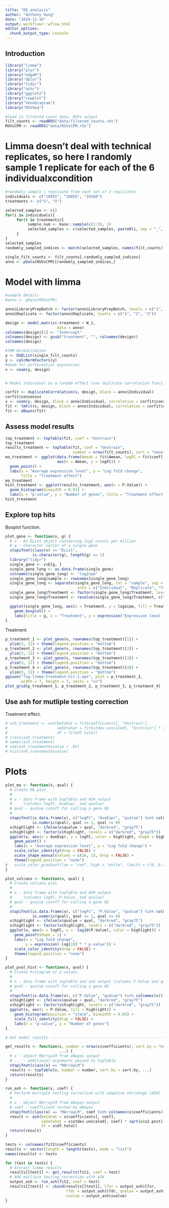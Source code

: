 ```yaml
---
title: "DE_analysis"
author: "Anthony Hung"
date: "2019-12-16"
output: workflowr::wflow_html
editor_options:
  chunk_output_type: console
---
```


## Introduction

```r
library("limma")
library("plyr")
library("edgeR")
library("dplyr")
library("tidyr")
library("ashr")
library("ggplot2")
library("cowplot")
library("VennDiagram")
library("RUVSeq")

#load in filtered count data, RUVs output
filt_counts <- readRDS("data/filtered_counts.rds")
RUVsCPM <- readRDS("data/RUVsCPM.rds")
```

# Limma doesn't deal with technical replicates, so here I randomly sample 1 replicate for each of the 6 individualxcondition

```r
#randomly sample 1 replicate from each set of 3 replicates
individuals <- c("18855", "18856", "19160")
treatments <- c("S", "U")

selected_samples <- c()
for(i in individuals){
     for(t in treatments){
          sample_num <- base::sample(c(1:3), 1)
          selected_samples <- c(selected_samples, paste0(i, sep = "_", sample_num, sep = "_", t))
     }
}
selected_samples
randomly_sampled_indices <- match(selected_samples, names(filt_counts))

single_filt_counts <- filt_counts[,randomly_sampled_indices]
anno <- pData(RUVsCPM)[randomly_sampled_indices,]
```

# Model with limma

```r
#sample details
#anno <- pData(RUVsCPM)

anno$LibraryPrepBatch <- factor(anno$LibraryPrepBatch, levels = c("1", "2"))
anno$Replicate <- factor(anno$Replicate, levels = c("1", "2", "3"))

design <- model.matrix(~treatment + W_1,
                       data = anno)
colnames(design)[1] <- "Intercept"
colnames(design) <- gsub("treatment", "", colnames(design))
colnames(design)
```

```r
#TMM Normalization
y <- DGEList(single_filt_counts)
y <- calcNormFactors(y)
#Voom for differential expression
v <- voom(y, design)


# Model individual as a random effect (use duplicate correlation function); treatment as a fixed effect, covariates = RUV factors

corfit <- duplicateCorrelation(v, design, block = anno$Individual)
corfit$consensus
v <- voom(y, design, block = anno$Individual, correlation = corfit$consensus)
fit <- lmFit(v, design, block = anno$Individual, correlation = corfit$consensus)
fit <- eBayes(fit)
```


## Assess model results

```r
top_treatment <- topTable(fit, coef = "Unstrain")
top_treatment
results_treatment <- topTable(fit, coef = "Unstrain",
                              number = nrow(filt_counts), sort = "none")
ma_treatment <- ggplot(data.frame(Amean = fit$Amean, logFC = fit$coef[, "Unstrain"]),
                       aes(x = Amean, y = logFC)) +
  geom_point() +
  labs(x = "Average expression level", y = "Log fold change",
       title = "Treatment effect")
ma_treatment
hist_treatment <- ggplot(results_treatment, aes(x = P.Value)) +
  geom_histogram(binwidth = 0.01) +
  labs(x = "p-value", y = "Number of genes", title = "Treatment effect")
hist_treatment
```


## Explore top hits

Boxplot function.

```r
plot_gene <- function(v, g) {
  # v - An EList object containing log2 counts per million
  # g - character vector of a single gene
  stopifnot(class(v) == "EList",
            is.character(g), length(g) == 1)
  library("tidyr")
  single_gene <- v$E[g, ]
  single_gene_long <- as.data.frame(single_gene)
  colnames(single_gene_long) <- "log2cpm"
  single_gene_long$sample <- rownames(single_gene_long)
  single_gene_long <- separate(single_gene_long, col = "sample", sep = "_",
                                into = c("Individual", "Replicate", "Treatment"))
  single_gene_long$Treatment <- factor(single_gene_long$Treatment, levels = c("S", "U"))
  single_gene_long$Treatment <- revalue(single_gene_long$Treatment, c("S"="Strain", "U"="No Strain"))

  ggplot(single_gene_long, aes(x = Treatment, y = log2cpm, fill = Treatment)) +
    geom_boxplot() +
    labs(title = g, x = "Treatment", y = expression("Expression level (" * log[2] * " cpm)"))
}
```

Treatment

```r
p_treatment_1 <- plot_gene(v, rownames(top_treatment)[1]) +
  ylim(3, 11) + theme(legend.position = "bottom")
p_treatment_2 <- plot_gene(v, rownames(top_treatment)[2]) +
  ylim(3, 11) + theme(legend.position = "bottom")
p_treatment_3 <- plot_gene(v, rownames(top_treatment)[3]) +
  ylim(3, 11) + theme(legend.position = "bottom")
p_treatment_4 <- plot_gene(v, rownames(top_treatment)[4]) +
  ylim(3, 11) + theme(legend.position = "bottom")
ggsave("fig-limma-treatment-hit-1.eps", plot = p_treatment_1,
       width = 7, height = 7, units = "in")
plot_grid(p_treatment_1, p_treatment_2, p_treatment_3, p_treatment_4)
```

## Use ash for mutliple testing correction

Treatment effect.

```r
# ash_treatment <- ash(betahat = fit$coefficients[, "Unstrain"],
#                      sebetahat = fit$stdev.unscaled[, "Unstrain"] * sqrt(fit$s2.post),
#                      df = fit$df.total)
# class(ash_treatment)
# names(ash_treatment)
# sum(ash_treatment$svalue < .05)
# hist(ash_treatment$svalue)
```

# Plots

```r
plot_ma <- function(x, qval) {
  # Create MA plot.
  #
  # x - data frame with topTable and ASH output
  #     (columns logFC, AveExpr, and qvalue)
  # qval - qvalue cutoff for calling a gene DE
  #
  stopifnot(is.data.frame(x), c("logFC", "AveExpr", "qvalue") %in% colnames(x),
            is.numeric(qval), qval <= 1, qval >= 0)
  x$highlight <- ifelse(x$qvalue < qval, "darkred", "gray75")
  x$highlight <- factor(x$highlight, levels = c("darkred", "gray75"))
  ggplot(x, aes(x = AveExpr, y = logFC, color = highlight, shape = highlight)) +
    geom_point() +
    labs(x = "Average expression level", y = "Log fold change") +
    scale_color_identity(drop = FALSE) +
    scale_shape_manual(values = c(16, 1), drop = FALSE) +
    theme(legend.position = "none")
#   scale_color_gradient(low = "red", high = "white", limits = c(0, 0.25))
}

plot_volcano <- function(x, qval) {
  # Create volcano plot.
  #
  # x - data frame with topTable and ASH output
  #     (columns logFC, P.Value, and qvalue)
  # qval - qvalue cutoff for calling a gene DE
  #
  stopifnot(is.data.frame(x), c("logFC", "P.Value", "qvalue") %in% colnames(x),
            is.numeric(qval), qval <= 1, qval >= 0)
  x$highlight <- ifelse(x$qvalue < qval, "darkred", "gray75")
  x$highlight <- factor(x$highlight, levels = c("darkred", "gray75"))
  ggplot(x, aes(x = logFC, y = -log10(P.Value), color = highlight)) +
    geom_point(shape = 1) +
    labs(x = "Log fold change",
         y = expression(-log[10] * " p-value")) +
    scale_color_identity(drop = FALSE) +
    theme(legend.position = "none")
}

plot_pval_hist <- function(x, qval) {
  # Create histogram of p-values.
  #
  # x - data frame with topTable and ash output (columns P.Value and qvalue)
  # qval - qvalue cutoff for calling a gene DE
  #
  stopifnot(is.data.frame(x), c("P.Value", "qvalue") %in% colnames(x))
  x$highlight <- ifelse(x$qvalue < qval, "darkred", "gray75")
  x$highlight <- factor(x$highlight, levels = c("darkred", "gray75"))
  ggplot(x, aes(x = P.Value, fill = highlight)) +
    geom_histogram(position = "stack", binwidth = 0.01) +
    scale_fill_identity(drop = FALSE) +
    labs(x = "p-value", y = "Number of genes")
}
```

```r
# Get model results ------------------------------------------------------------

get_results <- function(x, number = nrow(x$coefficients), sort.by = "none",
                        ...) {
  # x - object MArrayLM from eBayes output
  # ... - additional arguments passed to topTable
  stopifnot(class(x) == "MArrayLM")
  results <- topTable(x, number = number, sort.by = sort.by, ...)
  return(results)
}

run_ash <- function(x, coef) {
  # Perform multiple testing correction with adaptive shrinkage (ASH)
  #
  # x - object MArrayLM from eBayes output
  # coef - coefficient tested by eBayes
  stopifnot(class(x) == "MArrayLM", coef %in% colnames(x$coefficients))
  result <- ash(betahat = x$coefficients[, coef],
                sebetahat = x$stdev.unscaled[, coef] * sqrt(x$s2.post),
                df = x$df.total)
  return(result)
}

tests <- colnames(fit2$coefficients)
results <- vector(length = length(tests), mode = "list")
names(results) <- tests

for (test in tests) {
  # Extract limma results
  results[[test]] <- get_results(fit2, coef = test)
  # Add mutliple testing correction with ASH
  output_ash <- run_ash(fit2, coef = test)
  results[[test]] <- cbind(results[[test]], lfsr = output_ash$lfsr,
                           lfdr = output_ash$lfdr, qvalue = output_ash$qvalue,
                           svalue = output_ash$svalue)
}
```











<!-- Venn diagram -->

<!-- ```{r venn} -->
<!-- ash_treatment_de <- ash_treatment$svalue < .05 -->
<!-- ash_status_de <- ash_status$svalue < .05 -->
<!-- ash_interaction_de <- ash_interaction$svalue < .05 -->
<!-- grid.newpage() -->
<!-- venn_rv <- draw.triple.venn( -->
<!--   area1 = sum(ash_treatment_de), -->
<!--   area2 = sum(ash_status_de), -->
<!--   area3 = sum(ash_interaction_de), -->
<!--   n12 = sum(ash_treatment_de & ash_status_de), -->
<!--   n23 = sum(ash_status_de & ash_interaction_de), -->
<!--   n13 = sum(ash_treatment_de & ash_interaction_de), -->
<!--   n123 = sum(ash_treatment_de & ash_status_de & ash_interaction_de), -->
<!--   category = c("Treatment", "Status", "Interaction"), -->
<!-- #   fill = c("darkolivegreen3", "cadetblue3", "darkorchid"), -->
<!--   alpha = c(0.5, 0.5, 0.5), col = "black", cex = 2, cat.cex = 1.5, -->
<!--   euler.d = FALSE, scaled = FALSE, ind = TRUE) -->
<!-- grid.draw(venn_rv) -->
<!-- ``` -->

<!-- ## Save results of differential expression analysis -->

<!-- Save results from limma and ash. -->

<!-- ```{r save-limma} -->
<!-- saveRDS(v, "../data/results-limma-voom.rds") -->
<!-- saveRDS(fit, "../data/results-limma-fit.rds") -->
<!-- saveRDS(ash_treatment, "../data/results-ash-treatment.rds") -->
<!-- saveRDS(ash_status, "../data/results-ash-status.rds") -->
<!-- saveRDS(ash_interaction, "../data/results-ash-interaction.rds") -->
<!-- ``` -->

<!-- ## Create figure -->

<!-- ```{r fig-limma} -->
<!-- theme_set(theme_bw(base_size = 8)) -->
<!-- theme_update(panel.grid.minor.x = element_blank(), -->
<!--              panel.grid.minor.y = element_blank(), -->
<!--              panel.grid.major.x = element_blank(), -->
<!--              panel.grid.major.y = element_blank()) -->
<!-- fig_limma <- ggdraw() + -->
<!--   draw_plot(ma_treatment,     0.00, 0.67, 0.33, 0.33) + -->
<!--   draw_plot(ma_status,        0.00, 0.33, 0.33, 0.33) + -->
<!--   draw_plot(ma_interaction,   0.00, 0.00, 0.33, 0.33) + -->
<!--   draw_plot(hist_treatment,   0.33, 0.67, 0.33, 0.33) + -->
<!--   draw_plot(hist_status,      0.33, 0.33, 0.33, 0.33) + -->
<!--   draw_plot(hist_interaction, 0.33, 0.00, 0.33, 0.33) + -->
<!--   draw_plot(p_treatment_1,    0.67, 0.82, 0.15, 0.15) + -->
<!--   draw_plot(p_treatment_2,    0.67, 0.67, 0.15, 0.15) + -->
<!--   draw_plot(p_treatment_3,    0.82, 0.67, 0.15, 0.15) + -->
<!--   draw_plot(p_treatment_4,    0.82, 0.82, 0.15, 0.15) + -->
<!--   draw_plot_label(c("A", "B", "C"), c(0.00, 0.00, 0.00), -->
<!--                                     c(1.00, 0.67, 0.33), size = 15) -->
<!-- fig_limma -->
<!-- # Using cowplot ggsave, which by default does not use Dingbats font -->
<!-- ggsave("fig-limma.eps", plot = fig_limma, width = 8, height = 5, units = "in") -->
<!-- ``` -->
